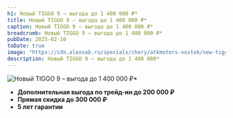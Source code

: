 ```yaml
---
h1: Новый TIGGO 9 – выгода до 1 400 000 ₽*
title: Новый TIGGO 9 – выгода до 1 400 000 ₽*
caption: Новый TIGGO 9 – выгода до 1 400 000 ₽*
breadcrumb: Новый TIGGO 9 – выгода до 1 400 000 ₽*
pubDate: 2025-02-10
toDate: true
image: "https://cdn.alexsab.ru/specials/chery/atkmotors-vostok/new-tiggo9-vygoda/mobile.webp"
description: Новый TIGGO 9 – выгода до 1 400 000*
---
```


<picture>
	<source media="(min-width: 768px)" srcset="https://cdn.alexsab.ru/specials/chery/atkmotors-vostok/new-tiggo9-vygoda/mobile.webp" />
	<img src="https://cdn.alexsab.ru/specials/chery/atkmotors-vostok/new-tiggo9-vygoda/mobile.webp" class="mb-10 lg:mb-20 w-full lazy" alt="Новый TIGGO 9 – выгода до 1 400 000 ₽*" />
</picture>

- **Дополнительная выгода по трейд-ин до 200 000 ₽**
- **Прямая скидка до 300 000 ₽**
- **5 лет гарантии**

<FeedbackForm title="Получить предложение" />